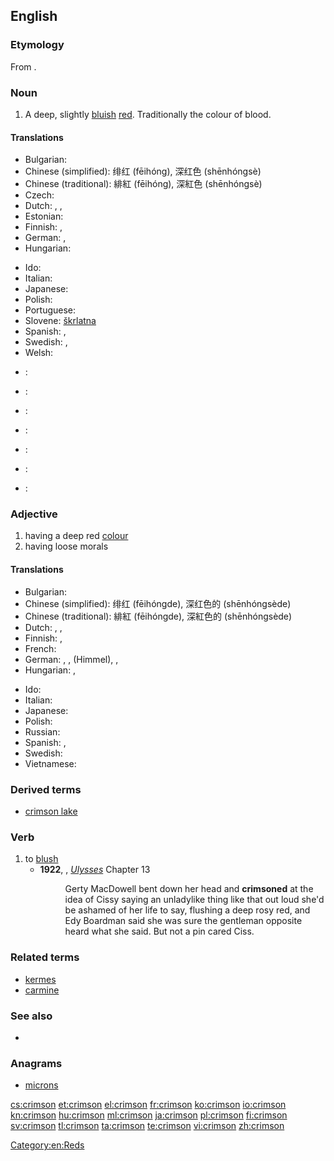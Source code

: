 {{wikipedia|dab=Crimson (disambiguation)|Crimson}}
==English==
{{rfc-auto}}

===Etymology===
From {{etyl|fa}} {{fa-Arab|[[قرمز]]}}.

===Noun===
{{wikipedia}}
{{en-noun}}

# A deep, slightly [[blue|bluish]] [[red]]. Traditionally the colour of blood.
#: {{color panel|DC143C}}

====Translations====
{{trans-top|colour}}
* Bulgarian: {{t-|bg|пурпур|m}}
* Chinese (simplified): 绯红 (fēihóng), 深红色 (shēnhóngsè)
* Chinese (traditional): 緋紅 (fēihóng), 深紅色 (shēnhóngsè)
* Czech: {{t+|cs|karmínový}}
* Dutch: {{t+|nl|karmijnrood|n}}, {{t-|nl|helrood|n}}, {{t-|nl|dieprood|n}}
* Estonian: {{t-|et|karmiinpunane}}
* Finnish: {{t-|fi|verenpunainen}}, {{t-|fi|karmiininpunainen}}
* German: {{t+|de|Purpur|n}}, {{t-|de|Purpurrot|n}}
* Hungarian: {{t+|hu|karmazsin}}
{{trans-mid}}
* Ido: {{t+|io|karmezino}}
* Italian: {{t+|it|cremisi}} {{inv}}
* Japanese: {{t-|ja|深紅色|tr=しんくしょく, shinkushoku}}
* Polish: {{t+|pl|karmazyn|m}}
* Portuguese: {{t-|pt|carmim}}
* Slovene: [[škrlatna]]
* Spanish: {{t+|es|carmín}}, {{t+|es|carmesí}}
* Swedish: {{t+|sv|karmosinröd}}, {{t-|sv|karmosin}}
* Welsh: {{t-|cy|rhudd}}
{{trans-bottom}}

{{checktrans-top}}
<!--Remove this section once all of the translations below have been moved into the tables above.-->
* {{ttbc|ca}}: {{t-|ca|carmesí}}
* {{ttbc|he}}: {{t+|he|ארגמן}}
* {{ttbc|ja}}: {{t-|ja|クリムゾン}}
* {{ttbc|ko}}: {{t-|ko|심홍색|sc=Hang}}
{{trans-mid}}
* {{ttbc|fa}}: {{t+|fa|زرشکی}}
* {{ttbc|pt}}: {{t-|pt|carmesim}}
* {{ttbc|sh}}: {{t-|sh|гримизна боја|sc=Cyrl}}
{{trans-bottom}}

===Adjective===
{{en-adj}}

# having a deep red [[color|colour]]
# having loose morals

====Translations====
{{trans-top|colour}}
* Bulgarian: {{t+|bg|пурпурен}}
* Chinese (simplified): 绯红 (fēihóngde), 深红色的 (shēnhóngsède)
* Chinese (traditional): 緋紅 (fēihóngde), 深紅色的 (shēnhóngsède)
* Dutch: {{t+|nl|karmijnrood}}, {{t-|nl|helrood}}, {{t-|nl|dieprood}}
* Finnish: {{t-|fi|verenpunainen}}, {{t-|fi|karmiininpunainen}}
* French: {{t+|fr|cramoisi}}
* German: {{t+|de|purpurn}}, {{t-|de|purpurrot}}, {{t+|de|blutrot}} (Himmel), {{t+|de|dunkelrot}},  {{t-|de|karmesinrot}}
* Hungarian: {{t+|hu|karmazsin}}, {{t+|hu|karmazsinvörös}}
{{trans-mid}}
* Ido: {{t+|io|karmezina}}
* Italian: {{t+|it|cremisi}} {{inv}}
* Japanese: {{t-|ja|深紅色|tr=しんくしょくの, shinkushoku no}}
* Polish: {{t-|pl|karmazynowy|m}}
* Russian: {{t+|ru|пурпурный}}
* Spanish: {{t+|es|carmín}}, {{t+|es|carmesí}}
* Swedish: {{t+|sv|karmosinröd}}
* Vietnamese: {{t-|vi|đỏ thắm}}
{{trans-bottom}}

{{trans-top|having loose morals}}
{{trans-mid}}
{{trans-bottom}}

===Derived terms===
* [[crimson lake]]

===Verb===
{{en-verb}}

# to [[blush]]
#* '''1922''', {{w|James Joyce}}, ''[[w:Ulysses (novel)|Ulysses]]'' Chapter 13
#*: Gerty MacDowell bent down her head and '''crimsoned''' at the idea of Cissy saying an unladylike thing like that out loud she'd be ashamed of her life to say, flushing a deep rosy red, and Edy Boardman said she was sure the gentleman opposite heard what she said. But not a pin cared Ciss.

===Related terms===
* [[kermes]]
* [[carmine]]

===See also===
* {{list|en|reds}}

===Anagrams===
* [[microns#English|microns]]

[[Category:en:Reds]]

[[cs:crimson]]
[[et:crimson]]
[[el:crimson]]
[[fr:crimson]]
[[ko:crimson]]
[[io:crimson]]
[[kn:crimson]]
[[hu:crimson]]
[[ml:crimson]]
[[ja:crimson]]
[[pl:crimson]]
[[fi:crimson]]
[[sv:crimson]]
[[tl:crimson]]
[[ta:crimson]]
[[te:crimson]]
[[vi:crimson]]
[[zh:crimson]]